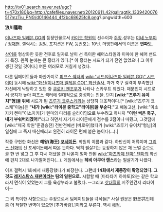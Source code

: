 http://tv01.search.naver.net/ugc?t=470x180&q=http://cafefiles.naver.net/20120611_42/gallragtik_1339420076517mzTiu_PNG/d0146444_4f2bc68625fc8.png?.pngwidth=600

'''浪川蓮助'''

[[이나즈마 일레븐 GO]]의 등장인물로서 [[카이오 학원]]의 선수이자 [[주장]].성우는 [[미네 노부야]] / [[정재헌]]. 갤럭시는 [[김일]]. 포지션은 FW, 등번호는 10번. 더빙판에서의 이름은 '''연파도'''.

[[상어]]를 형상화한 듯한 전후로 일자로 날이 선 특이한 헤어스타일과 이마에 한 헤어 밴드가 특징. 왼쪽 눈에는 큰 흉터가 있다.[* 이 흉터는 시드가 되기 전엔 없었으니 그 이후 생긴 것일 것이다.] 여튼 여러모로 거칠게 생겼다.

다른 팀메이트들과 마찬가지로 [[피프스 섹터]]의 [[wiki:"시드(이나즈마 일레븐 GO)" 시드]]이며 동시에 [[wiki:"화신(이나즈마 일레븐 GO)" 화신술사.]] 과거 축구 실력이 부족했던 자신에게 낙담하고 있던 중 [[쿠로키 젠조우]]가 나타나 스카우트 되었다. 때문인지 시드로서 긍지가 높아 피프스 섹터에 절대적으로 충성하는 인물. 단지 '''[wiki:"츠루기 유이치"형]을 위해''' 시드가 된 [[츠루기 쿄우스케]]와는 상당히 대조적이다.[* [wiki:"츠루기 쿄스케"이놈]은 '''"내가 [wiki:"라이몬 중학교"라이몬]을 부순다."'''고 해놓고선, [wiki:"이소자키 켄마"이소자키]가 텐마의 다리를 슬라이딩으로 부수려고 하니까 '''"이런 썩은 축구, 내가 부숴버리겠어!"'''라고 하면서 자기가 라이몬에게 점수를 2점이나 따줬고, 그것땜에 [wiki:"제국 학원"준결승전] 전반전에선 [버로우]했다가 [wiki:"츠루기 유이치"형님]의 일침에 그 즉시 배신때리고 완전히 라이몬 편에 붙은 놈이다(…).]

작중 구현한 화신은 '''해왕(海王) [[포세이돈]]'''. 학원의 이름과 같다. 하반신이 어류이며 [[그리스 신화]]의 신 포세이돈에서 따온 듯하다. 딱히 필살기는 등장하지 않은 채 노멀 슛으로 골 한 번 넣고 그 후 다시 꺼냈을 땐 나온지 얼마 안된 [[wiki:"마츠카제 텐마" 텐마]]의 화신에 펀치 2대로 나가떨어진다(…). 게임에서는 '''헤비 아쿠아 랜스'''라는 필살기가 나왔다.

이후 갤럭시 1화에서 재등장했다가 퇴장한다. 그런데 '''14화에서 재등장이 확정되었다. 그것도 [[레지스탕스 재팬]]이라는 팀의 일원으로.''' 시합할 때 [마타타기 하야토]와는 같은 학교라서 면식이 있었는지 그를 육상부라고 불렀다. --그리고 [[삿대질]]의 저주인건지 리타이어--

그 외 특이한 사항으로는 주장으로서 팀메이트들을 녀석들[* 사실 원문은 野郎共인데 좀 더 적절한 번역이 있으면 [추가바람].]이라고 부른다. 역시 [[해적]].
